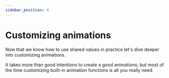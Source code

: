 ```yaml
---
sidebar_position: 4
---
```



# Customizing animations

Now that we know how to use shared values in practice let's dive deeper into customizing animations.

It takes more than good intentions to create a good animations; but most of the time customizing built-in animation functions is all you really need.
